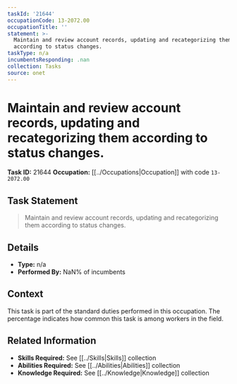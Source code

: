 ```yaml
---
taskId: '21644'
occupationCode: 13-2072.00
occupationTitle: ''
statement: >-
  Maintain and review account records, updating and recategorizing them
  according to status changes.
taskType: n/a
incumbentsResponding: .nan
collection: Tasks
source: onet
---
```

# Maintain and review account records, updating and recategorizing them according to status changes.

**Task ID:** 21644
**Occupation:** [[../Occupations|Occupation]] with code `13-2072.00`

## Task Statement

> Maintain and review account records, updating and recategorizing them according to status changes.

## Details

- **Type:** n/a
- **Performed By:** NaN% of incumbents

## Context

This task is part of the standard duties performed in this occupation. The percentage indicates how common this task is among workers in the field.

## Related Information

- **Skills Required:** See [[../Skills|Skills]] collection
- **Abilities Required:** See [[../Abilities|Abilities]] collection
- **Knowledge Required:** See [[../Knowledge|Knowledge]] collection
